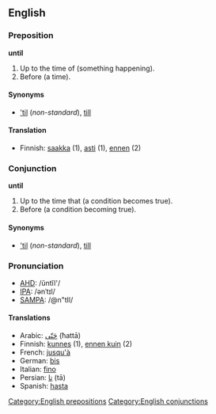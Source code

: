 ==English==

===Preposition===
'''until'''

#Up to the time of (something happening).
#Before (a time).

====Synonyms====
*[['til]] (''non-standard''), [[till]]

====Translation====
*Finnish: [[saakka]] (1), [[asti#Finnish|asti]] (1), [[ennen]] (2)

===Conjunction===
'''until'''

#Up to the time that (a condition becomes true).
#Before (a condition becoming true).

====Synonyms====
*[['til]] (''non-standard''), [[till]]

===Pronunciation===
*[[w:AHD|AHD]]: /ŭntĭl'/
*[[w:International_Phonetic_Alphabet|IPA]]: /ənˈtɪl/
*[[w:SAMPA|SAMPA]]: /@n"tIl/


====Translations====
*Arabic: [[حَتّى]] (ħattā)
*Finnish: [[kunnes]] (1), [[ennen kuin]] (2)
*French: [[jusqu'à]] <!--  ??  -->
*German: [[bis]]
*Italian: [[fino]]  <!--   ??  -->
*Persian: [[تا]] (tā)
*Spanish: [[hasta]]

[[Category:English prepositions]]
[[Category:English conjunctions]]